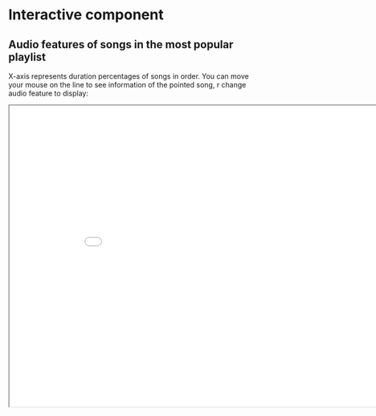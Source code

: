 # Interactive component
## Audio features of songs in the most popular playlist

X-axis represents duration percentages of songs in order. 
You can move your mouse on the line to see information of the pointed song, r change audio feature to display:
	

<iframe src="d3.html" width="900" height="600"></iframe>